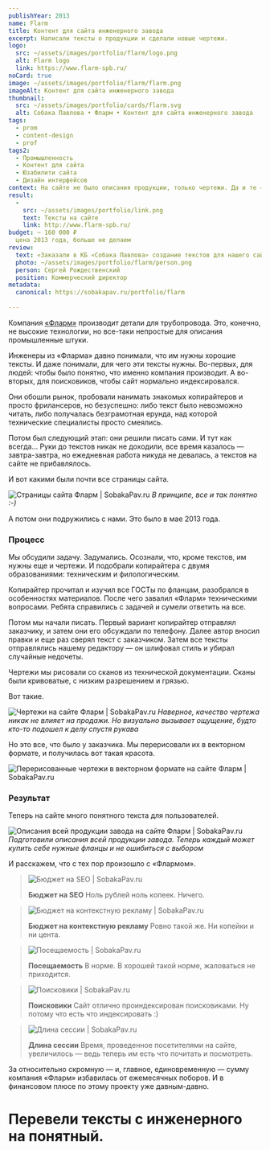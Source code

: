 ```yaml
---
publishYear: 2013
name: Flarm
title: Контент для сайта инженерного завода
excerpt: Написали тексты о продукции и сделали новые чертежи.
logo:
  src: ~/assets/images/portfolio/flarm/logo.png
  alt: Flarm logo
  link: https://www.flarm-spb.ru/
noCard: true
image: ~/assets/images/portfolio/flarm/flarm.png
imageAlt: Контент для сайта инженерного завода
thumbnail:
  src: ~/assets/images/portfolio/cards/flarm.svg
  alt: Собака Павлова • Фларм • Контент для сайта инженерного завода
tags:
  - prom
  - content-design
  - prof
tags2:
  - Промышленность 
  - Контент для сайта
  - Юзабилити сайта
  - Дизайн интерфейсов
context: На сайте не было описания продукции, только чертежи. Да и те — сканы. Но кто бы ни брался за тексты, получалось так себе — обычному копирайтеру сложно описывать технические детали.
result:
  -
    src: ~/assets/images/portfolio/link.png
    text: Тексты на сайте
    link: http://www.flarm-spb.ru/
budget: ~ 160 000 ₽
  цена 2013 года, больше не делаем
review: 
  text: «Заказали в КБ «Собака Павлова» создание текстов для нашего сайта. Тексты глубоко технического содержания, и все наши попытки обращаться к разного рода «писателям» и копирайтерам до этого заканчивались провалом. С точки зрения специалиста, который разбирается в технических тонкостях, люди писали полную чушь. Однако в «Собаке» нам сделали такие тексты, каких нет ни у кого из конкурентов, все завидуют теперь. На сайт стало приятно смотреть».
  photo: ~/assets/images/portfolio/flarm/person.png
  person: Сергей Рождественский
  position: Коммерческий директор
metadata:
  canonical: https://sobakapav.ru/portfolio/flarm
  
---
```


Компания [«Фларм»](http://www.flarm-spb.ru/) производит детали для трубопровода. Это, конечно, не высокие технологии, но все-таки непростые для описания промышленные штуки.

Инженеры из «Фларма» давно понимали, что им нужны хорошие тексты. И даже понимали, для чего эти тексты нужны. Во-первых, для людей: чтобы было понятно, что именно компания производит. А во-вторых, для поисковиков, чтобы сайт нормально индексировался.

Они обошли рынок, пробовали нанимать знакомых копирайтеров и просто фрилансеров, но безуспешно: либо текст было невозможно читать, либо получалась безграмотная ерунда, над которой технические специалисты просто смеялись.

Потом был следующий этап: они решили писать сами. И тут как всегда… Руки до текстов никак не доходили, все время казалось — завтра-завтра, но ежедневная работа никуда не девалась, а текстов на сайте не прибавлялось.

И вот какими были почти все страницы сайта.

![Страницы сайта Фларм | SobakaPav.ru](~/assets/images/portfolio/flarm/1.png)
_В принципе, все и так понятно :-)_

А потом они подружились с нами. Это было в мае 2013 года.

### Процесс

Мы обсудили задачу. Задумались. Осознали, что, кроме текстов, им нужны еще и чертежи. И подобрали копирайтера с двумя образованиями: техническим и филологическим.

Копирайтер прочитал и изучил все ГОСТы по фланцам, разобрался в особенностях материалов. После чего завалил «Фларм» техническими вопросами. Ребята справились с задачей и сумели ответить на все.

Потом мы начали писать. Первый вариант копирайтер отправлял заказчику, и затем они его обсуждали по телефону. Далее автор вносил правки и еще раз сверял текст с заказчиком. Затем все тексты отправлялись нашему редактору — он шлифовал стиль и убирал случайные недочеты.

Чертежи мы рисовали со сканов из технической документации. Сканы были кривоватые, с низким разрешением и грязью.

Вот такие.

![Чертежи на сайте Фларм | SobakaPav.ru](~/assets/images/portfolio/flarm/2.png)
_Наверное, качество чертежа никак не влияет на продажи. Но визуально вызывает ощущение, будто кто-то подошел к делу спустя рукава_

Но это все, что было у заказчика. Мы перерисовали их в векторном формате, и получилась вот такая красота.

![Перерисованные чертежи в векторном формате на сайте Фларм | SobakaPav.ru](~/assets/images/portfolio/flarm/2.png)

### Результат

Теперь на сайте много понятного текста для пользователей.

![Описания всей продукции завода на сайте Фларм | SobakaPav.ru](~/assets/images/portfolio/flarm/3.png)
_Подготовили описания всей продукции завода. Теперь каждый может купить себе нужные фланцы и не ошибиться с выбором_

И расскажем, что с тех пор произошло с «Флармом».

>![Бюджет на SEO | SobakaPav.ru](~/assets/images/portfolio/flarm/seo.svg)
>
> **Бюджет на SEO**
> Ноль рублей ноль копеек. Ничего.

>![Бюджет на контекстную рекламу | SobakaPav.ru](~/assets/images/portfolio/flarm/adv.svg)
>
> **Бюджет на контекстную рекламу**
> Ровно такой же. Ни копейки и ни цента.

>![Посещаемость | SobakaPav.ru](~/assets/images/portfolio/flarm/att.svg)
>
> **Посещаемость**
> В норме. В хорошей такой норме, жаловаться не приходится.

>![Поисковики | SobakaPav.ru](~/assets/images/portfolio/flarm/search.svg)
>
> **Поисковики**
> Сайт отлично проиндексирован поисковиками. Ну потому что есть
что индексировать :)

>![Длина сессии | SobakaPav.ru](~/assets/images/portfolio/flarm/session.svg)
>
> **Длина сессии**
> Время, проведенное посетителями на сайте, увеличилось — ведь теперь им есть что почитать и посмотреть.

За относительно скромную — и, главное, единовременную — сумму компания «Фларм» избавилась от ежемесячных поборов. И в финансовом плюсе по этому проекту уже давным-давно.

# Перевели тексты с инженерного на понятный.
